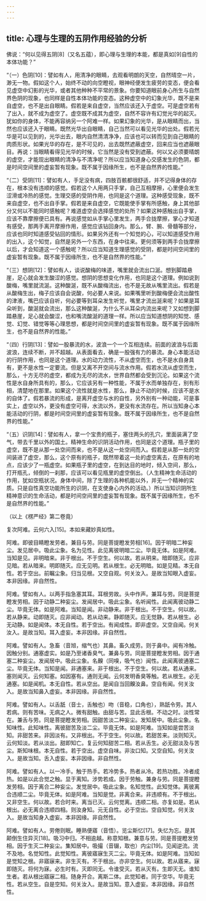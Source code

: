 ```yaml
---
---
---
```

title: 心理与生理的五阴作用经验的分析
---




佛说：“何以见得五阴[8]（又名五蕴），即心理与生理的本能，都是真如[9]自性的本体功能？”

“（一）色阴[10]：譬如有人，用清净的眼睛，去观看明朗的天空，自然晴空一片，渺无一物。假如这个人，始终不动的向空瞪视，眼神经便发生疲劳的变态，便会看见虚空中幻影的光华，或者其他种种不平常的景象。你要知道眼前身心所生与自然界色阴的现象，也同样是自性本体功能的变态。这种虚空中的幻象光华，既不是来自虚空，也不是出自眼睛。假若是来自虚空，当然应该还入于虚空。可是虚空若有了出入，就不成为虚空了。虚空既不成其为虚空，自然不容许有幻觉光华的起灭。犹如你的身体，不能再容纳另一个阿难一样。如果幻象的光华，是从眼睛而出，当然也应该还入于眼睛。既然光华出自眼睛，自己当然可以看见光华的出处。假若光华是可以见到的，光华出去，眼内自然清清净净，应该也可以转而见到自己眼睛的肉质形状。如果光华的存在，是不可见的，出去既然遮蔽虚空，回来应当也遮蔽眼目。再说：当眼睛看得见光华的时候，它当然是没有受到遮蔽。何以又必须要晴朗的虚空，才能现出眼睛的清净与不清净呢？所以应当知道身心交感发生的色阴，都是时间空间里的虚妄暂有现象。既不属于因缘所生，也不是自然界的性能。”

“（二）受阴[11]：譬如有人，手足没有病，四肢百骸都很舒适，并不记得身体的存在，根本没有违顺的感觉。假若这个人用两只手掌，自己互相摩擦，心里便会发生涩滑或冷热的感觉。生理交感的受阴作用，也同是这个道理。这种感受现象，既不来自虚空，也不出自手掌。假若是来自虚空，它既能使手掌有所感触，身上其他部分又何以不能同时感触呢？难道虚空会选择感觉的处所？如果这种感触出自手掌，应该不靠摩擦便已具有。再说感觉如从手掌心里发生，两手合拢摩擦，掌心才知道有感受，那两手离开摩擦作用，感觉应该钻回身内。那么，臂、腕、骨髓等部分，应该也同时知道感受钻回的情形。如果另外还有一个知觉的心，可以知道感受作用的出入，这个知觉，自然是另外一个东西，在身中往来。更何须等到两手合拢摩擦以后，才会知道这一个感触呢？所以应当知道生理感觉的受阴，都是时间空间里的虚妄暂有现象。既不属于因缘所生，也不是自然界的性能。”

“（三）想阴[12]：譬如有人，谈说酸梅的味道，嘴里就会流出口涎。想到脚踏悬崖，足心就会发生酸涩的感觉。想阴的思想变化作用，也同是这个道理。例如说到酸梅，嘴里就流涎。这种酸涎，既不从酸梅流出，也不是无故从嘴里流出。假若是从酸梅生出，梅子应该自会说酸，何必要人来说。如果嘴里听到酸梅便会流出酸性的津液，嘴巴应该自听，何必要等到耳朵发生听觉，嘴里才流出涎来呢？如果是耳朵听到，酸涎就会流出，那么这种酸涎，为什么不从耳朵内流出来呢？又如想到脚踏悬崖，足心就会酸涩，也和嘴流酸涎的道理一样。所以应当知道想阴的知觉、感觉、幻觉、错觉等等心理思想，都是时间空间里的虚妄暂有现象。既不属于因缘所生，也不是自然界的性能。”

“（四）行阴[13]：譬如一股暴流的水，波浪一个一个互相连续。前面的波浪与后面波浪，连续不断，并不超越。从表面看去，确是一股强有力的暴流。身心本能活动的行阴作用，也同是这个道理。水的动力流性，不从虚空而生，也不是水自身具有，更不是水性一定要流。但是又离不开空间与流水作用。假若水流从虚空而生，那么，十方无尽的虚空，都成为无尽的流水，世界自然都会受到沉沦。如果这个流性是水自身所具有的，那么，它应该另有一种性能，不属于水而单独存在，别有形相，清楚地在那里。如果这个流性就是水性，那么，静止不动的时候，应该不是水的自体了。假若暴流的形成，是离开虚空与水的自性，另外别有一种动能，可是事实上，虚空以外，更没有虚空可得，水流以外，更没有水流存在。所以当知身心本能活动的行阴，都是时间空间里的虚妄暂有现象。既不属于因缘所生，也不是自然界的性能。”

“（五）识阴[14]：譬如有人，拿一个宝贵的瓶子，塞住两头的孔穴，里面装满了空气，带去千里以外的国土。精神生命的识阴活动作用，也同是这个道理。瓶子里的虚空，既不是从那一处空间而来，也不是从这一处空间而入。假若是从那一处的空间装进了虚空，那么，这个原有的瓶子，既然带着这一处的虚空离去，在原有的地点，应该少了一瓶虚空。如果瓶子里的虚空，在到达目的地时，倾入空间，那么，打开瓶孔，倾倒的一刹那，应该可以看见瓶里的虚空倒出。（人生精神生命活动的作用，犹如空瓶状况。身体中间，除了生理的各种机能以外，并无一个精神的实质。只是自性真空功能所生的识阴，在支使身心内外的活动。）所以当知识阴所生精神意识的生命活动，都是时间空间里的虚妄暂有现象。既不属于因缘所生，也不是自然界的性能。”

（以上《楞严经》第二卷竟）

复次阿难。云何六入[15]。本如来藏妙真如性。

阿难。即彼目睛瞪发劳者。兼目与劳。同是菩提瞪发劳相[16]。因于明暗二种妄尘。发见居中。吸此尘象。名为见性。此见离彼明暗二尘。毕竟无体。如是阿难。当知是见。非明暗来。非于根出。不于空生。何以故。若从明来。暗即随灭。应非见暗。若从暗来。明即随灭。应无见明。若从根生。必无明暗。如是见精。本无自性。若于空出。前瞩尘象。归当见根。又空自观。何关汝入。是故当知眼入虚妄。本非因缘。非自然性。

阿难。譬如有人。以两手指急塞其耳。耳根劳故。头中作声。兼耳与劳。同是菩提瞪发劳相。因于动静二种妄尘。发闻居中。吸此尘象。名听闻性。此闻离彼动静二尘。毕竟无体。如是阿难。当知是闻。非动静来。非于根出。不于空生。何以故。若从静来。动即随灭。应非闻动。若从动来。静即随灭。应无觉静。若从根生。必无动静。如是闻体。本无自性。若于空出。有闻成性。即非虚空。又空自闻。何关汝入。是故当知。耳入虚妄。本非因缘。非自然性。

阿难。譬如有人。急畜（音旭，缩气也）其鼻。畜久成劳。则于鼻中。闻有冷触。因触分别。通塞虚实。如是乃至诸香臭气。兼鼻与劳。同是菩提瞪发劳相。因于通塞二种妄尘。发闻居中。吸此尘象。名齅（同嗅，吸气也）闻性。此闻离彼通塞二尘。毕竟无体。当知是闻。非通塞来。非于根出。不于空生。何以故。若从通来。塞则闻灭。云何知塞。如因塞有。通则无闻。云何发明香臭等触。若从根生。必无通塞。如是闻机。本无自性。若从空出。是闻自当回齅汝鼻。空自有闻。何关汝入。是故当知鼻入虚妄。本非因缘。非自然性。

阿难。譬如有人。以舌舐（音士，舌触也）吻（音稳，口角也），熟舐令劳。其人若病。则有苦味。无病之人。微有甜触。由甜与苦。显此舌根。不动之时。淡性常在。兼舌与劳。同是菩提瞪发劳相。因甜苦淡二种妄尘。发知居中。吸此尘象。名知味性。此知味性。离彼甜苦及淡二尘。毕竟无体。如是阿难。当知如是尝苦淡知。非甜苦来。非因淡有。又非根出。不于空生。何以故。若甜苦来。淡则知灭。云何知淡。若从淡出。甜即知亡。复云何知甜苦二相。若从舌生。必无甜淡及与苦尘。斯知味根。本无自性。若于空出。虚空自味。非汝口知。又空自知。何关汝入。是故当知。舌入虚妄。本非因缘。非自然性。

阿难。譬如有人。以一冷手。触于热手。若冷势多。热者从冷。若热功胜。冷者成热。如是以此合觉之触。显于离知。涉势若成。因于劳触。兼身与劳。同是菩提瞪发劳相。因于离合二种妄尘。发觉居中。吸此尘象。名知觉性。此知觉体。离彼离合违顺二尘。毕竟无体。如是阿难。当知是觉。非离合来。非违顺有。不于根出。又非空生。何以故。若合时来。离当已灭。云何觉离。违顺二相。亦复如是。若从根出。必无离合违顺四相。则汝身知。元无自性。必于空出。空自知觉。何关汝入。是故当知身入虚妄。本非因缘。非自然性。

阿难。譬如有人。劳倦则眠。睡熟便寤（音悟）。览尘斯忆[17]。失忆为忘。是其颠倒生住异灭[18]。吸习中归。不相逾越。称意知根。兼意与劳。同是菩提瞪发劳相。因于生灭二种妄尘。集知居中。吸撮（音辍，取也）内尘[19]。见闻逆流。流不及地。名觉知性。此觉知性。离彼寤寐生灭二尘。毕竟无体。如是阿难。当知如是觉知之根。非寤寐来。非生灭有。不于根出。亦非空生。何以故。若从寤来。寐即随灭。将何为寐。必生时有。灭即同无。令谁受灭。若从灭有。生即灭无。谁知生者。若从根出寤寐二相。随身开合。离斯二体。此觉知者。同于空华。毕竟无性。若从空生。自是空知。何关汝入。是故当知。意入虚妄。本非因缘。非自然性。